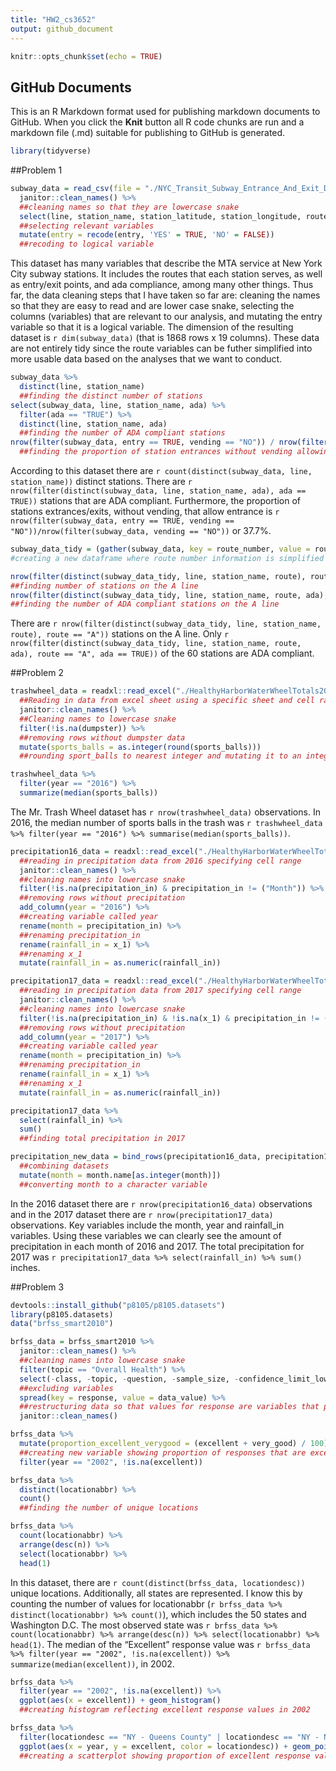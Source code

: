 ```yaml
---
title: "HW2_cs3652"
output: github_document
---
```


```r
knitr::opts_chunk$set(echo = TRUE)
```

## GitHub Documents

This is an R Markdown format used for publishing markdown documents to GitHub. When you click the **Knit** button all R code chunks are run and a markdown file (.md) suitable for publishing to GitHub is generated.

```r
library(tidyverse)
```

##Problem 1

```r
subway_data = read_csv(file = "./NYC_Transit_Subway_Entrance_And_Exit_Data.csv", col_types = "cccddcccccccccccccccccccccccddcc") %>%
  janitor::clean_names() %>% 
  ##cleaning names so that they are lowercase snake
  select(line, station_name, station_latitude, station_longitude, route1:route11, entry, vending, entrance_type, ada) %>% 
  ##selecting relevant variables
  mutate(entry = recode(entry, 'YES' = TRUE, 'NO' = FALSE))
  ##recoding to logical variable 
```
  
This dataset has many variables that describe the MTA service at New York City subway stations. It includes the routes that each station serves, as well as entry/exit points, and ada compliance, among many other things. Thus far, the data cleaning steps that I have taken so far are: cleaning the names so that they are easy to read and are lower case snake, selecting the columns (variables) that are relevant to our analysis, and mutating the entry variable so that it is a logical variable. The dimension of the resulting dataset is `r dim(subway_data)` (that is 1868 rows x 19 columns). These data are not entirely tidy since the route variables can be futher simplified into more usable data based on the analyses that we want to conduct. 

```r
subway_data %>% 
  distinct(line, station_name) 
  ##finding the distinct number of stations 
select(subway_data, line, station_name, ada) %>% 
  filter(ada == "TRUE") %>% 
  distinct(line, station_name, ada)
  ##finding the number of ADA compliant stations 
nrow(filter(subway_data, entry == TRUE, vending == "NO")) / nrow(filter(subway_data, vending == "NO"))
  ##finding the proportion of station entrances without vending allowing entrance. 
```

According to this dataset there are `r count(distinct(subway_data, line, station_name))` distinct stations. There are `r nrow(filter(distinct(subway_data, line, station_name, ada), ada == TRUE))` stations that are ADA compliant. Furthermore, the proportion of stations extrances/exits, without vending, that allow entrance is `r nrow(filter(subway_data, entry == TRUE, vending == "NO"))/nrow(filter(subway_data, vending == "NO"))` or 37.7%.  

```r
subway_data_tidy = (gather(subway_data, key = route_number, value = route, route1:route11)) 
#creating a new dataframe where route number information is simplified
```

```r
nrow(filter(distinct(subway_data_tidy, line, station_name, route), route == "A"))
##finding number of stations on the A line
nrow(filter(distinct(subway_data_tidy, line, station_name, route, ada), route == "A", ada == TRUE))
##finding the number of ADA compliant stations on the A line
```

There are `r nrow(filter(distinct(subway_data_tidy, line, station_name, route), route == "A"))` stations on the A line. Only `r nrow(filter(distinct(subway_data_tidy, line, station_name, route, ada), route == "A", ada == TRUE))` of the 60 stations are ADA compliant.

##Problem 2

```r
trashwheel_data = readxl::read_excel("./HealthyHarborWaterWheelTotals2018-7-28.xlsx", "Mr. Trash Wheel", range = cellranger::cell_cols("A:N")) %>% 
  ##Reading in data from excel sheet using a specific sheet and cell range
  janitor::clean_names() %>% 
  ##Cleaning names to lowercase snake
  filter(!is.na(dumpster)) %>% 
  ##removing rows without dumpster data
  mutate(sports_balls = as.integer(round(sports_balls)))
  ##rounding sport_balls to nearest integer and mutating it to an integer variable

trashwheel_data %>% 
  filter(year == "2016") %>% 
  summarize(median(sports_balls))
```

The Mr. Trash Wheel dataset has `r nrow(trashwheel_data)` observations. In 2016, the median number of sports balls in the trash was `r trashwheel_data %>% filter(year == "2016") %>% summarise(median(sports_balls))`.

```r
precipitation16_data = readxl::read_excel("./HealthyHarborWaterWheelTotals2018-7-28.xlsx", "2016 Precipitation", range = cellranger::cell_cols("A:B")) %>% 
  ##reading in precipitation data from 2016 specifying cell range
  janitor::clean_names() %>% 
  ##cleaning names into lowercase snake
  filter(!is.na(precipitation_in) & precipitation_in != ("Month")) %>% 
  ##removing rows without precipitation
  add_column(year = "2016") %>% 
  ##creating variable called year
  rename(month = precipitation_in) %>% 
  ##renaming precipitation_in
  rename(rainfall_in = x_1) %>% 
  ##renaming x_1
  mutate(rainfall_in = as.numeric(rainfall_in))

precipitation17_data = readxl::read_excel("./HealthyHarborWaterWheelTotals2018-7-28.xlsx", "2017 Precipitation", range = cellranger::cell_cols("A:B")) %>% 
  ##reading in precipitation data from 2017 specifying cell range
  janitor::clean_names() %>% 
  ##cleaning names into lowercase snake
  filter(!is.na(precipitation_in) & !is.na(x_1) & precipitation_in != ("Month")) %>% 
  ##removing rows without precipitation
  add_column(year = "2017") %>% 
  ##creating variable called year
  rename(month = precipitation_in) %>%
  ##renaming precipitation_in
  rename(rainfall_in = x_1) %>% 
  ##renaming x_1
  mutate(rainfall_in = as.numeric(rainfall_in))

precipitation17_data %>% 
  select(rainfall_in) %>% 
  sum()
  ##finding total precipitation in 2017

precipitation_new_data = bind_rows(precipitation16_data, precipitation17_data) %>% 
  ##combining datasets
  mutate(month = month.name[as.integer(month)])
  ##converting month to a character variable
```

In the 2016 dataset there are `r nrow(precipitation16_data)` observations and in the 2017 dataset there are `r nrow(precipitation17_data)` observations. Key variables include the month, year and rainfall_in variables. Using these variables we can clearly see the amount of precipitation in each month of 2016 and 2017. The total precipitation for 2017 was `r precipitation17_data %>% select(rainfall_in) %>% sum()` inches.

##Problem 3

```r
devtools::install_github("p8105/p8105.datasets")
library(p8105.datasets)
data("brfss_smart2010")

brfss_data = brfss_smart2010 %>% 
  janitor::clean_names() %>% 
  ##cleaning names into lowercase snake
  filter(topic == "Overall Health") %>% 
  select(-class, -topic, -question, -sample_size, -confidence_limit_low:-geo_location) %>% 
  ##excluding variables
  spread(key = response, value = data_value) %>% 
  ##restructuring data so that values for response are variables that present the proportion of subjects with each response 
  janitor::clean_names()

brfss_data %>% 
  mutate(proportion_excellent_verygood = (excellent + very_good) / 100) %>% 
  ##creating new variable showing proportion of responses that are excellent or very good
  filter(year == "2002", !is.na(excellent))

brfss_data %>% 
  distinct(locationabbr) %>% 
  count()
  ##finding the number of unique locations

brfss_data %>% 
  count(locationabbr) %>% 
  arrange(desc(n)) %>% 
  select(locationabbr) %>% 
  head(1)
```

In this dataset, there are `r count(distinct(brfss_data, locationdesc))` unique locations. Additionally, all states are represented. I know this by counting the number of values for locationabbr (`r brfss_data %>% distinct(locationabbr) %>% count()`), which includes the 50 states and Washington D.C. The most observed state was `r brfss_data %>% count(locationabbr) %>% arrange(desc(n)) %>% select(locationabbr) %>% head(1)`. The median of the "Excellent" response value was `r brfss_data %>% filter(year == "2002", !is.na(excellent)) %>% summarize(median(excellent))`, in 2002.

```r
brfss_data %>% 
  filter(year == "2002", !is.na(excellent)) %>% 
  ggplot(aes(x = excellent)) + geom_histogram()
  ##creating histogram reflecting excellent response values in 2002
```

```r
brfss_data %>% 
  filter(locationdesc == "NY - Queens County" | locationdesc == "NY - New York County") %>% 
  ggplot(aes(x = year, y = excellent, color = locationdesc)) + geom_point()
  ##creating a scatterplot showing proportion of excellent response values in New York County and Queens County in each year from 2002 to 2010
```
